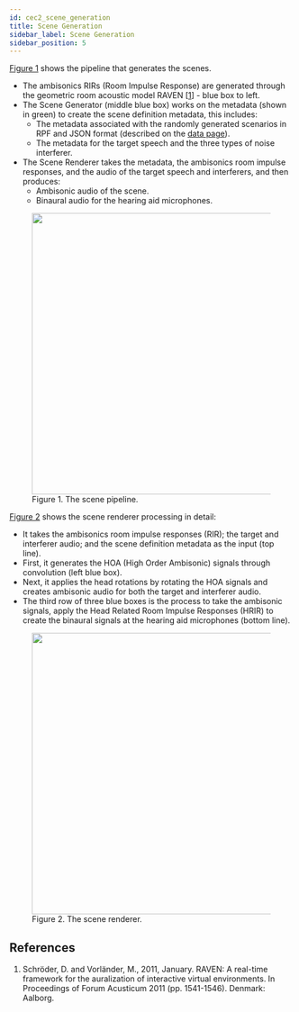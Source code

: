 ```yaml
---
id: cec2_scene_generation
title: Scene Generation
sidebar_label: Scene Generation
sidebar_position: 5
---
```



[Figure 1](#fig1) shows the pipeline that generates the scenes.

- The ambisonics RIRs (Room Impulse Response) are generated through the geometric room acoustic model RAVEN \[[1](#refs)\] - blue box to left.
- The Scene Generator (middle blue box) works on the metadata (shown in green) to create the scene definition metadata, this includes:
  - The metadata associated with the randomly generated scenarios in RPF and JSON format (described on the [data page](./cec2_data.mdx)).
  - The metadata for the target speech and the three types of noise interferer.
- The Scene Renderer takes the metadata, the ambisonics room impulse responses, and the audio of the target speech and interferers, and then produces:
  - Ambisonic audio of the scene.
  - Binaural audio for the hearing aid microphones.

<figure id="fig1">
<img width="500" src={useBaseUrl('/img/CEC2/scene_pipeline.png')} />
<figcaption>Figure 1. The scene pipeline.</figcaption>
</figure>

[Figure 2](#fig2) shows the scene renderer processing in detail:

- It takes the ambisonics room impulse responses (RIR); the target and interferer audio; and the scene definition metadata as the input (top line).
- First, it generates the HOA (High Order Ambisonic) signals through convolution (left blue box).
- Next, it applies the head rotations by rotating the HOA signals and creates ambisonic audio for both the target and interferer audio.
- The third row of three blue boxes is the process to take the ambisonic signals, apply the Head Related Room Impulse Responses (HRIR) to create the binaural signals at the hearing aid microphones (bottom line).

<figure id="fig2">
<img width="500" src={useBaseUrl('/img/CEC2/scene_renderer.png')} />
<figcaption>Figure 2. The scene renderer.</figcaption>
</figure>

## References

<a name="refs"></a>

1. Schröder, D. and Vorländer, M., 2011, January. RAVEN: A real-time framework for the auralization of interactive virtual environments. In Proceedings of Forum Acusticum 2011 (pp. 1541-1546). Denmark: Aalborg.
